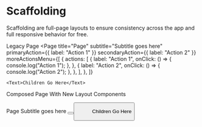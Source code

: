 
# Scaffolding

Scaffolding are full-page layouts to ensure consistency across the app and full
responsive behavior for free.

<Heading level={3}>Legacy Page</Heading>
<Canvas>
  <Page
    title="Page"
    subtitle="Subtitle goes here"
    primaryAction={{ label: "Action 1" }}
    secondaryAction={{ label: "Action 2" }}
    moreActionsMenu={[
      {
        actions: [
          {
            label: "Action 1",
            onClick: () => {
              console.log("Action 1");
            },
          },
          {
            label: "Action 2",
            onClick: () => {
              console.log("Action 2");
            },
          },
        ],
      },
    ]}
  >
    <Text>Children Go Here</Text>
  </Page>
</Canvas>

<Heading level={3}>Composed Page With New Layout Components</Heading>
<Canvas>
  <Center align="left" maxWidth="1285px">
    <Box padding="base" width="100%">
      <Stack space="larger">
        <SideKick contentMinWidth="42%" sideWidth="383px">
          <Stack>
            <Heading level={1}>Page</Heading>
            <Text size="large" variation="subdued">
              <Emphasis variation="bold">Subtitle goes here</Emphasis>
            </Text>
          </Stack>
          <Cluster justify="end" collapseBelow="1285px">
            <Button label="Action 1" />
            <Button label="Action 2" type="secondary" />
            <Menu
              items={[
                {
                  actions: [{ label: "Action 1" }, { label: "Action 2" }],
                  label: "Action 3",
                },
              ]}
            />
          </Cluster>
        </SideKick>
        <Text>Children Go Here</Text>
      </Stack>
    </Box>
  </Center>
</Canvas>
